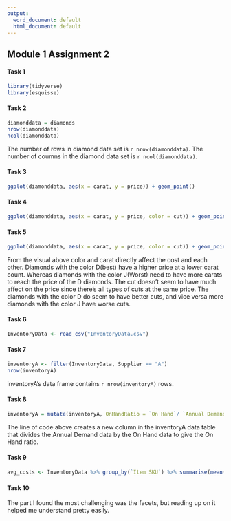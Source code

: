 ---
output:
  word_document: default
  html_document: default
---

## Module 1 Assignment 2

#### Task 1
```{r}
library(tidyverse)
library(esquisse)
```

#### Task 2  
```{r}
diamonddata = diamonds
nrow(diamonddata)
ncol(diamonddata)
```

The number of rows in diamond data set is `r nrow(diamonddata)`.
The number of coumns in the diamond data set is `r ncol(diamonddata)`.

#### Task 3
```{r}
ggplot(diamonddata, aes(x = carat, y = price)) + geom_point()
```

#### Task 4
```{r}
ggplot(diamonddata, aes(x = carat, y = price, color = cut)) + geom_point()
```

#### Task 5
```{r}
ggplot(diamonddata, aes(x = carat, y = price, color = cut)) + geom_point() + facet_grid(color ~ .) 
```

From the visual above color and carat directly affect the cost and each other. Diamonds with the color D(best) have a higher price at a lower carat count. Whereas diamonds with the color J(Worst) need to have more carats to reach the price of the D diamonds. The cut doesn't seem to have much affect on the price since there's all types of cuts at the same price. The diamonds with the color D do seem to have better cuts, and vice versa more diamonds with the color J have worse cuts. 

#### Task 6
```{r}
InventoryData <- read_csv("InventoryData.csv")
```

#### Task 7
```{r}
inventoryA <- filter(InventoryData, Supplier == "A")
nrow(inventoryA)
```
inventoryA's data frame contains `r nrow(inventoryA)` rows.   

#### Task 8 
```{r}
inventoryA = mutate(inventoryA, OnHandRatio = `On Hand`/ `Annual Demand`)
```

The line of code above creates a new column in the inventoryA data table that divides the Annual Demand data by the On Hand data to give the On Hand ratio.

#### Task 9
```{r}
avg_costs <- InventoryData %>% group_by(`Item SKU`) %>% summarise(mean(`Cost per Unit ($)`))
```

#### Task 10
The part I found the most challenging was the facets, but reading up on it helped me understand pretty easily. 